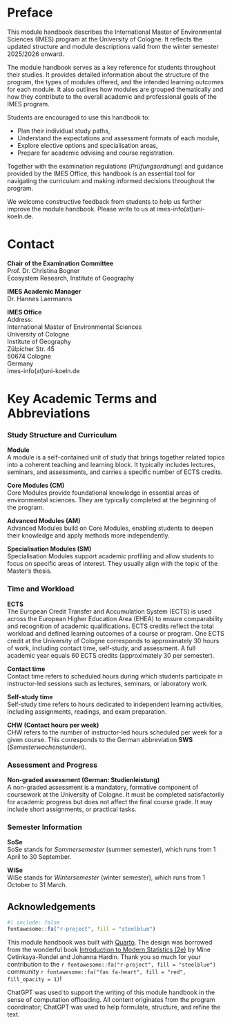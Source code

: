 # Preface {.unnumbered}

This module handbook describes the International Master of Environmental Sciences (IMES) program at the University of Cologne. It reflects the updated structure and module descriptions valid from the winter semester 2025/2026 onward.

The module handbook serves as a key reference for students throughout their studies. It provides detailed information about the structure of the program, the types of modules offered, and the intended learning outcomes for each module. It also outlines how modules are grouped thematically and how they contribute to the overall academic and professional goals of the IMES program.

Students are encouraged to use this handbook to:

-   Plan their individual study paths,
-   Understand the expectations and assessment formats of each module,
-   Explore elective options and specialisation areas,
-   Prepare for academic advising and course registration.

Together with the examination regulations (*Prüfungsordnung*) and guidance provided by the IMES Office, this handbook is an essential tool for navigating the curriculum and making informed decisions throughout the program.

We welcome constructive feedback from students to help us further improve the module handbook. Please write to us at imes-info(at)uni-koeln.de.

# Contact

**Chair of the Examination Committee**\
Prof. Dr. Christina Bogner\
Ecosystem Research, Institute of Geography\

**IMES Academic Manager**\
Dr. Hannes Laermanns

**IMES Office**\
Address:\
International Master of Environmental Sciences\
University of Cologne\
Institute of Geography\
Zülpicher Str. 45\
50674 Cologne\
Germany\
imes-info(at)uni-koeln.de

# Key Academic Terms and Abbreviations {#sec-concepts}

### Study Structure and Curriculum

**Module**\
A module is a self-contained unit of study that brings together related topics into a coherent teaching and learning block. It typically includes lectures, seminars, and assessments, and carries a specific number of ECTS credits.

**Core Modules (CM)**\
Core Modules provide foundational knowledge in essential areas of environmental sciences. They are typically completed at the beginning of the program.

**Advanced Modules (AM)**\
Advanced Modules build on Core Modules, enabling students to deepen their knowledge and apply methods more independently.

**Specialisation Modules (SM)**\
Specialisation Modules support academic profiling and allow students to focus on specific areas of interest. They usually align with the topic of the Master’s thesis.

### Time and Workload

**ECTS**\
The European Credit Transfer and Accumulation System (ECTS) is used across the European Higher Education Area (EHEA) to ensure comparability and recognition of academic qualifications. ECTS credits reflect the total workload and defined learning outcomes of a course or program. One ECTS credit at the University of Cologne corresponds to approximately 30 hours of work, including contact time, self-study, and assessment. A full academic year equals 60 ECTS credits (approximately 30 per semester).

**Contact time**\
Contact time refers to scheduled hours during which students participate in instructor-led sessions such as lectures, seminars, or laboratory work.

**Self-study time**\
Self-study time refers to hours dedicated to independent learning activities, including assignments, readings, and exam preparation.

**CHW (Contact hours per week)**\
CHW refers to the number of instructor-led hours scheduled per week for a given course. This corresponds to the German abbreviation **SWS** (*Semesterwochenstunden*).

### Assessment and Progress

**Non-graded assessment (German: Studienleistung)**\
A non-graded assessment is a mandatory, formative component of coursework at the University of Cologne. It must be completed satisfactorily for academic progress but does not affect the final course grade. It may include short assignments, or practical tasks.

### Semester Information

**SoSe**\
SoSe stands for *Sommersemester* (summer semester), which runs from 1 April to 30 September.

**WiSe**\
WiSe stands for *Wintersemester* (winter semester), which runs from 1 October to 31 March.

## Acknowledgements
```r
#| include: false
fontawesome::fa("r-project", fill = "steelblue")
```

This module handbook was built with <a href="https://quarto.org/">Quarto</a>. The design was borrowed from the wonderful book <a href="https://openintro-ims.netlify.app/">Introduction to Modern Statistics (2e)</a> by Mine Çetinkaya-Rundel and Johanna Hardin. Thank you so much for your contribution to the `r fontawesome::fa("r-project", fill = "steelblue")` community `r fontawesome::fa("fas fa-heart", fill = "red", fill_opacity = 1)`! 

ChatGPT was used to support the writing of this module handbook in the sense of computation offloading. All content originates from the program coordinator; ChatGPT was used to help formulate, structure, and refine the text.
